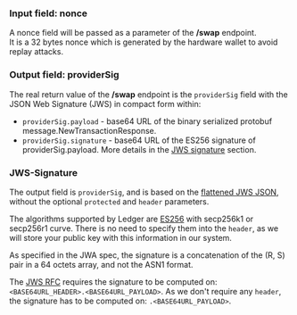 
### Input field: nonce

A nonce field will be passed as a parameter of the **/swap** endpoint.  
It is a 32 bytes nonce which is generated by the hardware wallet to avoid replay attacks.  

### Output field: providerSig

The real return value of the **/swap** endpoint is the `providerSig` field with the JSON Web Signature (JWS) in compact form within:
- `providerSig.payload` - base64 URL of the binary serialized protobuf message.NewTransactionResponse.
- `providerSig.signature` - base64 URL of the ES256 signature of providerSig.payload. More details in the [JWS signature](#jws-signature) section.

### JWS-Signature
The output field is `providerSig`, and is based on the [flattened JWS JSON](https://www.rfc-editor.org/rfc/rfc7515#section-7.2.2), without the optional `protected` and `header` parameters.

The algorithms supported by Ledger are [ES256](https://www.rfc-editor.org/rfc/rfc7518#section-3.4) with secp256k1 or secp256r1 curve. There is no need to specify them into the `header`,
as we will store your public key with this information in our system.

As specified in the JWA spec, the signature is a concatenation of the (R, S) pair in a 64 octets array, and not the ASN1 format.

The [JWS RFC](https://www.rfc-editor.org/rfc/rfc7515#section-5.1) requires the signature to be computed on: `<BASE64URL_HEADER>.<BASE64URL_PAYLOAD>`. As we don't require any `header`, the signature has to be computed on: `.<BASE64URL_PAYLOAD>`.
